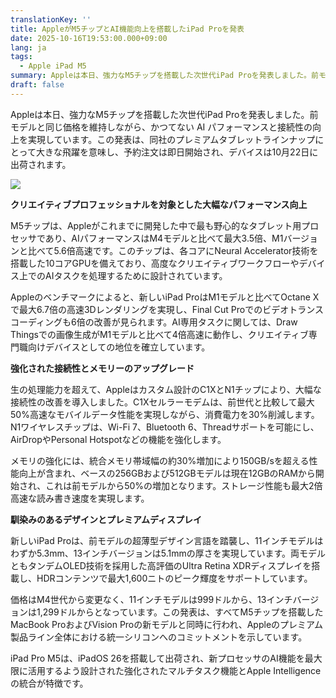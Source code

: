 ```yaml
---
translationKey: ''
title: AppleがM5チップとAI機能向上を搭載したiPad Proを発表
date: 2025-10-16T19:53:00.000+09:00
lang: ja
tags:
  - Apple iPad M5
summary: Appleは本日、強力なM5チップを搭載した次世代iPad Proを発表しました。前モデルと同じ価格を維持しながら、かつてない AI パフォーマンスと接続性の向上を実現しています。この発表は、同社のプレミアムタブレットラインナップにとって大きな飛躍を意味し、予約注文は即日開始され、デバイスは10月22日に出荷されます。
draft: false
---
```

Appleは本日、強力なM5チップを搭載した次世代iPad Proを発表しました。前モデルと同じ価格を維持しながら、かつてない AI パフォーマンスと接続性の向上を実現しています。この発表は、同社のプレミアムタブレットラインナップにとって大きな飛躍を意味し、予約注文は即日開始され、デバイスは10月22日に出荷されます。

![](/images/posts/Apple-iPad-Pro-lifestyle-251015_big.jpg.large_2x.webp)

**クリエイティブプロフェッショナルを対象とした大幅なパフォーマンス向上**

M5チップは、Appleがこれまでに開発した中で最も野心的なタブレット用プロセッサであり、AIパフォーマンスはM4モデルと比べて最大3.5倍、M1バージョンと比べて5.6倍高速です。このチップは、各コアにNeural Accelerator技術を搭載した10コアGPUを備えており、高度なクリエイティブワークフローやデバイス上でのAIタスクを処理するために設計されています。​

Appleのベンチマークによると、新しいiPad ProはM1モデルと比べてOctane Xで最大6.7倍の高速3Dレンダリングを実現し、Final Cut Proでのビデオトランスコーディングも6倍の改善が見られます。AI専用タスクに関しては、Draw Thingsでの画像生成がM1モデルと比べて4倍高速に動作し、クリエイティブ専門職向けデバイスとしての地位を確立しています。​

**強化された接続性とメモリーのアップグレード**

生の処理能力を超えて、Appleはカスタム設計のC1XとN1チップにより、大幅な接続性の改善を導入しました。C1Xセルラーモデムは、前世代と比較して最大50%高速なモバイルデータ性能を実現しながら、消費電力を30%削減します。N1ワイヤレスチップは、Wi-Fi 7、Bluetooth 6、Threadサポートを可能にし、AirDropやPersonal Hotspotなどの機能を強化します。​

メモリの強化には、統合メモリ帯域幅の約30%増加により150GB/sを超える性能向上が含まれ、ベースの256GBおよび512GBモデルは現在12GBのRAMから開始され、これは前モデルから50%の増加となります。ストレージ性能も最大2倍高速な読み書き速度を実現します。​

**馴染みのあるデザインとプレミアムディスプレイ**

新しいiPad Proは、前モデルの超薄型デザイン言語を踏襲し、11インチモデルはわずか5.3mm、13インチバージョンは5.1mmの厚さを実現しています。両モデルともタンデムOLED技術を採用した高評価のUltra Retina XDRディスプレイを搭載し、HDRコンテンツで最大1,600ニトのピーク輝度をサポートしています。​

価格はM4世代から変更なく、11インチモデルは999ドルから、13インチバージョンは1,299ドルからとなっています。この発表は、すべてM5チップを搭載したMacBook ProおよびVision Proの新モデルと同時に行われ、Appleのプレミアム製品ライン全体における統一シリコンへのコミットメントを示しています。​

iPad Pro M5は、iPadOS 26を搭載して出荷され、新プロセッサのAI機能を最大限に活用するよう設計された強化されたマルチタスク機能とApple Intelligenceの統合が特徴です。
